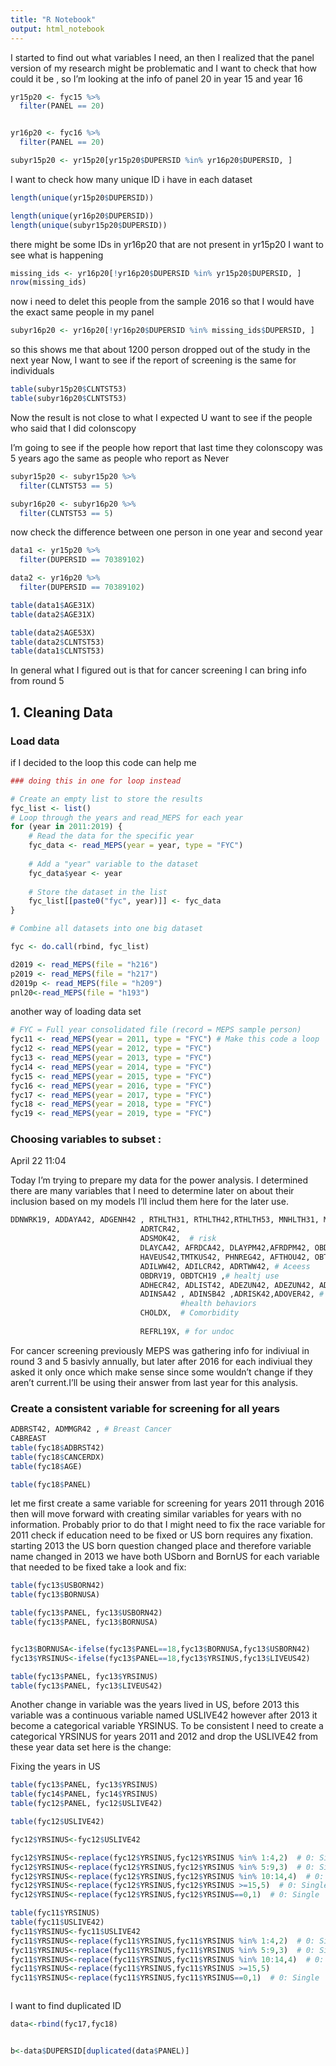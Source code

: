 ```yaml
---
title: "R Notebook"
output: html_notebook
---
```


I started to find out what variables I need, an then I realized that the panel version of my research might be problematic
and I want to check that how could it be , so I'm looking at the info of panel 20 in year 15 and year 16

```r

yr15p20 <- fyc15 %>% 
  filter(PANEL == 20)


yr16p20 <- fyc16 %>% 
  filter(PANEL == 20)

subyr15p20 <- yr15p20[yr15p20$DUPERSID %in% yr16p20$DUPERSID, ]


```

I want to check how many unique ID i have in each dataset

```r

length(unique(yr15p20$DUPERSID))

length(unique(yr16p20$DUPERSID))
length(unique(subyr15p20$DUPERSID))


```
there might be some IDs in yr16p20 that are not present in yr15p20 I want to see what is happening

```r
missing_ids <- yr16p20[!yr16p20$DUPERSID %in% yr15p20$DUPERSID, ]
nrow(missing_ids)

```
now i need to delet this people from the sample 2016 so that I would have the exact same people in my panel
```r
subyr16p20 <- yr16p20[!yr16p20$DUPERSID %in% missing_ids$DUPERSID, ]


```


so this shows me that about 1200 person dropped out of the study in the next year
Now, I want to see if the report of screening is the same for individuals

```r
table(subyr15p20$CLNTST53)
table(subyr16p20$CLNTST53)


```

Now the  result is not close to what I expected U want to see if the people who said that I did colonscopy 

I'm going to see if the people how report that last time they colonscopy was 5 years ago the same as people who report as Never

```r


subyr15p20 <- subyr15p20 %>% 
  filter(CLNTST53 == 5)

subyr16p20 <- subyr16p20 %>% 
  filter(CLNTST53 == 5)

```

now check the difference between one person in one year and second year

```r


data1 <- yr15p20 %>% 
  filter(DUPERSID == 70389102)

data2 <- yr16p20 %>% 
  filter(DUPERSID == 70389102)

```

```r

table(data1$AGE31X)
table(data2$AGE31X)

table(data2$AGE53X)
table(data2$CLNTST53)
table(data1$CLNTST53)

```
In general what I figured out is that for cancer screening I can bring info from round 5 

## 1. Cleaning Data

### Load data
if I decided to the loop this code can help me
```r
### doing this in one for loop instead

# Create an empty list to store the results
fyc_list <- list()
# Loop through the years and read_MEPS for each year
for (year in 2011:2019) {
    # Read the data for the specific year
    fyc_data <- read_MEPS(year = year, type = "FYC")
    
    # Add a "year" variable to the dataset
    fyc_data$year <- year
    
    # Store the dataset in the list
    fyc_list[[paste0("fyc", year)]] <- fyc_data
}

# Combine all datasets into one big dataset

fyc <- do.call(rbind, fyc_list)
```


```r
d2019 <- read_MEPS(file = "h216")
p2019 <- read_MEPS(file = "h217")
d2019p <- read_MEPS(file = "h209")
pnl20<-read_MEPS(file = "h193")
```

another way of loading data set

```r
# FYC = Full year consolidated file (record = MEPS sample person)
fyc11 <- read_MEPS(year = 2011, type = "FYC") # Make this code a loop
fyc12 <- read_MEPS(year = 2012, type = "FYC")
fyc13 <- read_MEPS(year = 2013, type = "FYC")
fyc14 <- read_MEPS(year = 2014, type = "FYC")
fyc15 <- read_MEPS(year = 2015, type = "FYC")
fyc16 <- read_MEPS(year = 2016, type = "FYC")
fyc17 <- read_MEPS(year = 2017, type = "FYC")
fyc18 <- read_MEPS(year = 2018, type = "FYC")
fyc19 <- read_MEPS(year = 2019, type = "FYC")

```




### Choosing variables to subset  : 
April 22 11:04

Today I'm trying to prepare my data for the power analysis. I determined there are many variables that I need to determine later on about their inclusion  based on my models I'll includ them here for the later use.

```r
DDNWRK19, ADDAYA42, ADGENH42 , RTHLTH31, RTHLTH42,RTHLTH53, MNHLTH31, MNHLTH42,MNHLTH53, # Health
                             ADRTCR42,
                             ADSMOK42,  # risk
                             DLAYCA42, AFRDCA42, DLAYPM42,AFRDPM42, OBDEXP19,  # cost
                             HAVEUS42,TMTKUS42, PHNREG42, AFTHOU42, OBTOTV19, OBVTCH19, PRVSPK42, PROVTY42_M18 , YNOUSC42_M18,
                             ADILWW42, ADILCR42, ADRTWW42, # Aceess
                             OBDRV19, OBDTCH19 ,# healtj use
                             ADHECR42, ADLIST42, ADEZUN42, ADEZUN42, ADRESP42, ADPRTM42, # Perceived quality of health services 
                             ADINSA42 , ADINSB42 ,ADRISK42,ADOVER42, # distrust & risk
                                      #health behaviors
                             CHOLDX,  # Comorbidity
                             
                             REFRL19X, # for undoc
```

For cancer screening previously MEPS was gathering info for indiviual in round 3 and 5 basivly annually, but later after 2016 for each indiviual they asked it only once which make sense since some wouldn't change if they aren't current.I'll  be using their answer from last year for this analysis.

### Create a consistent variable for screening for all years

```r

ADBRST42, ADMMGR42 , # Breast Cancer
CABREAST
table(fyc18$ADBRST42)
table(fyc18$CANCERDX)
table(fyc18$AGE)

table(fyc18$PANEL)

```

let me first create a same variable for screening for years 2011 through 2016 then will move forward with creating similar variables for years with no information. Probably prior to do that I might need to fix the race variable for 2011 check if education need to be fixed or  US born requires any fixation.
starting 2013 the US born question changed place and therefore variable name changed in 2013 we have both USborn and BornUS  for each variable that needed to be fixed take a look and fix:

```r
table(fyc13$USBORN42)
table(fyc13$BORNUSA)

table(fyc13$PANEL, fyc13$USBORN42)
table(fyc13$PANEL, fyc13$BORNUSA)


fyc13$BORNUSA<-ifelse(fyc13$PANEL==18,fyc13$BORNUSA,fyc13$USBORN42)
fyc13$YRSINUS<-ifelse(fyc13$PANEL==18,fyc13$YRSINUS,fyc13$LIVEUS42)

table(fyc13$PANEL, fyc13$YRSINUS)
table(fyc13$PANEL, fyc13$LIVEUS42)

```
Another change in variable was the years lived in US, before 2013 this variable was a continuous variable named USLIVE42 however after 2013 it become a categorical variable YRSINUS. To be consistent I need to create a  categorical YRSINUS for years 2011 and 2012 and drop the USLIVE42 from these year data set here is the change:

Fixing the years in US

```r

table(fyc13$PANEL, fyc13$YRSINUS)
table(fyc14$PANEL, fyc14$YRSINUS)
table(fyc12$PANEL, fyc12$USLIVE42)

table(fyc12$USLIVE42)

fyc12$YRSINUS<-fyc12$USLIVE42

fyc12$YRSINUS<-replace(fyc12$YRSINUS,fyc12$YRSINUS %in% 1:4,2)  # 0: Single
fyc12$YRSINUS<-replace(fyc12$YRSINUS,fyc12$YRSINUS %in% 5:9,3)  # 0: Single
fyc12$YRSINUS<-replace(fyc12$YRSINUS,fyc12$YRSINUS %in% 10:14,4)  # 0: Single
fyc12$YRSINUS<-replace(fyc12$YRSINUS,fyc12$YRSINUS >=15,5)  # 0: Single
fyc12$YRSINUS<-replace(fyc12$YRSINUS,fyc12$YRSINUS==0,1)  # 0: Single

table(fyc11$YRSINUS)
table(fyc11$USLIVE42)
fyc11$YRSINUS<-fyc11$USLIVE42
fyc11$YRSINUS<-replace(fyc11$YRSINUS,fyc11$YRSINUS %in% 1:4,2)  # 0: Single
fyc11$YRSINUS<-replace(fyc11$YRSINUS,fyc11$YRSINUS %in% 5:9,3)  # 0: Single
fyc11$YRSINUS<-replace(fyc11$YRSINUS,fyc11$YRSINUS %in% 10:14,4)  # 0: Single
fyc11$YRSINUS<-replace(fyc11$YRSINUS,fyc11$YRSINUS >=15,5)
fyc11$YRSINUS<-replace(fyc11$YRSINUS,fyc11$YRSINUS==0,1)  # 0: Single



```
I want to find duplicated ID

```r
data<-rbind(fyc17,fyc18)


b<-data$DUPERSID[duplicated(data$PANEL)]
```


